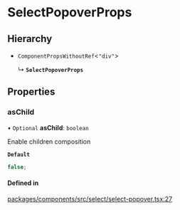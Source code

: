 # SelectPopoverProps

## Hierarchy

- `ComponentPropsWithoutRef`\<`"div"`\>

  ↳ **`SelectPopoverProps`**

## Properties

### asChild

• `Optional` **asChild**: `boolean`

Enable children composition

**`Default`**

```ts
false;
```

#### Defined in

[packages/components/src/select/select-popover.tsx:27](https://github.com/vtex/shoreline/blob/74b3e0b4f/packages/components/src/select/select-popover.tsx#L27)
